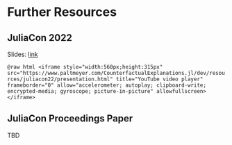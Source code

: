# Further Resources

## JuliaCon 2022 

Slides: [link](juliacon22/presentation.html)

```@raw html
<iframe style="width:560px;height:315px" src="https://www.paltmeyer.com/CounterfactualExplanations.jl/dev/resources/juliacon22/presentation.html" title="YouTube video player" frameborder="0" allow="accelerometer; autoplay; clipboard-write; encrypted-media; gyroscope; picture-in-picture" allowfullscreen></iframe>
```

## JuliaCon Proceedings Paper

TBD

